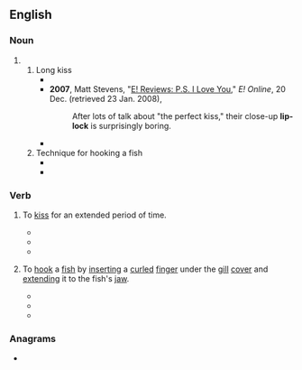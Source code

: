 {{also|liplock|lip lock}}
==English==

===Noun===
{{en-noun|~}}

# {{alternative spelling of|en|liplock}}
## Long kiss
##* {{quote-book|en|year=1997 |title=Mademoiselle: The Magazine for the Smart Young Woman|author=|page= |ISBN=|passage=But if he's recently switched from cheek-peck to '''lip-lock''', something's up. }}
##* '''2007''', Matt Stevens, "[https://web.archive.org/web/20071224083125/http://www.eonline.com/movies/e_reviews/index.jsp?uuid=aca964d8-c366-43ff-9aa8-5ac93852fc4d&sid=fd-reviews E! Reviews: P.S. I Love You]," ''E! Online'', 20 Dec. (retrieved 23 Jan. 2008),
##*: After lots of talk about "the perfect kiss," their close-up '''lip-lock''' is surprisingly boring.
##* {{quote-book|en|year=2008  |title=Unlawful Contact |author=Pamela Clare |page=147 |ISBN=|passage=A couple minutes of '''lip-lock''', and she'd been trying to get into his pants.}}
## Technique for hooking a fish
##* {{quote-book|en|year=1974 |title=The ABC's of fishing |author=Bob Zwirz |page=48 |ISBN=|passage=Many bass anglers I've known prefer a '''lip-lock''' to this gill method, and it surely does work for hoisting ol' funnel-mouth into the boat.}}
##* {{quote-book|en|year=1993  |title=Pike on the Fly|author=Barry Reynolds, John Berryman |page=129 |ISBN=|passage=The Leech Lake '''lip-lock''' may sound more difficult, but it's really quite easy to perform and works well on a pike that persists in rolling away from you.}}

===Verb===
{{en-verb}}

# {{lb|en|slang|chiefly|US}} To [[kiss]] for an extended period of time.
#* {{quote-book|en|year=2008  |title=Loose Lips #2|author=Jordan Cooke |page= |ISBN=|passage=And I'm hardly a lesbian assistant! I mean, I am an assistant, and I do like Ellen DeGeneres's talk show, and sometimes I watch The L Word, but that doesn't mean I want to '''lip-lock''' the ladies.}}
#* {{quote-book|en|year=2009  |title=So Beautiful: Divine Design for Life and the Church|author=Leonard Sweet |page= |ISBN=|passage=In Psalm 85, it says that "justice and peace/ mercy and truth" have kissed. In Jesus they '''lip-locked''' forever.}}
#* {{quote-book|en|year=2010 |title=Amy's Dreams  |author=Wes E. Samuels |page=52 |ISBN=|passage=Michelle and Evan begin to '''lip-lock''', and Amy tries not to watch.}}
# {{lb|en|fishing}} To [[hook]] a [[fish]] by [[insert]]ing a [[curled]] [[finger]] under the [[gill]] [[cover]] and [[extend]]ing it to the fish's [[jaw]].
#* {{quote-book|en|year=1992  |title=Michigan Out-of-doors - Volume 46 |author=|page=40 |ISBN=|passage=Never try to '''lip-lock''' a brawling bigmouth after dark.}}
#* {{quote-book|en|year=2007  |title=Field and Stream - Volume 112 |author=|page= 70|ISBN=|passage=If any professional angler can tell you the best way to '''lip-lock''' a lunker, it's Jimmy Houston.}}
#* {{quote-book|en|year=2008 |title=Pro Tactics<sup>TM</sup>: Muskie|author=Jack Burns, Rob Kimm |page=52 |ISBN=|passage=To '''lip-lock''' a fish, curl your index and middle finger, then gently slide those two fingers under the gill cover and forward toward the fish's nose, applying slight outward pressure with your fingertips until your fingers stop just under the fish's jaw.}}

===Anagrams===
* {{anagrams|en|a=cikllop|Pollick|pillock}}
